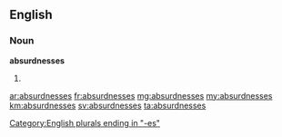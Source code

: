 ==English==

===Noun===
'''absurdnesses'''

# {{plural of|[[absurdness]]}}

[[Category:English plurals ending in "-es"]]

[[ar:absurdnesses]]
[[fr:absurdnesses]]
[[mg:absurdnesses]]
[[my:absurdnesses]]
[[km:absurdnesses]]
[[sv:absurdnesses]]
[[ta:absurdnesses]]